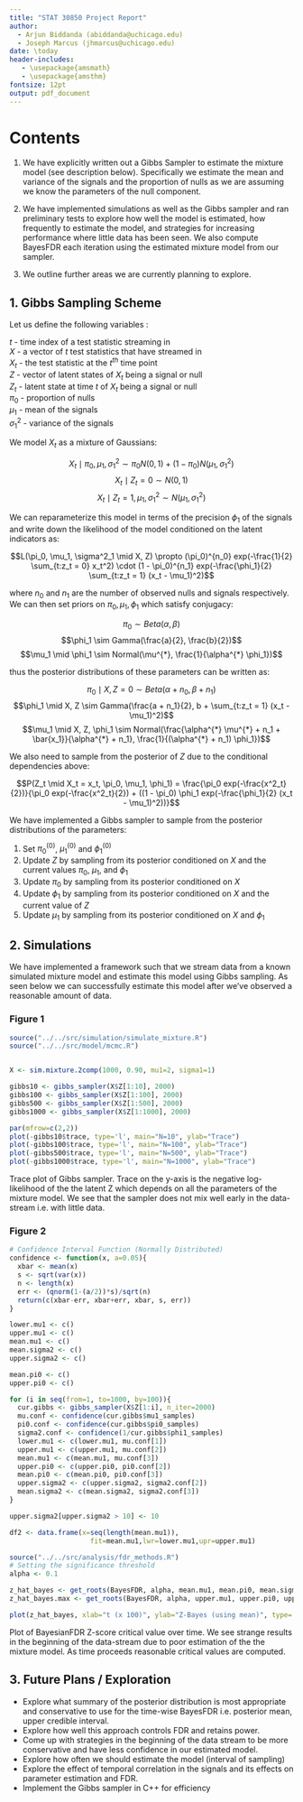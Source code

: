 ```yaml
---
title: "STAT 30850 Project Report"
author: 
  - Arjun Biddanda (abiddanda@uchicago.edu)
  - Joseph Marcus (jhmarcus@uchicago.edu)
date: \today
header-includes:
   - \usepackage{amsmath}
   - \usepackage{amsthm}
fontsize: 12pt
output: pdf_document
---
```


# Contents

1. We have explicitly written out a Gibbs Sampler to estimate the mixture model (see description below). Specifically we estimate the mean and variance of the signals and the proportion of nulls as we are assuming we know the parameters of the null component.

2. We have implemented simulations as well as the Gibbs sampler and ran preliminary tests to explore how well the model is estimated, how frequently to estimate the model, and strategies for increasing performance where little data has been seen. We also compute BayesFDR each iteration using the estimated mixture model from our sampler.

3. We outline further areas we are currently planning to explore.

## 1. Gibbs Sampling Scheme 

<!-- TODO : make sure the variable names are not confusing -->

Let us define the following variables :  

$t$ - time index of a test statistic streaming in  
$X$ - a vector of $t$ test statistics that have streamed in  
$X_t$ - the test statistic at the $t^{th}$ time point  
$Z$ - vector of latent states of $X_t$ being a signal or null  
$Z_t$ - latent state at time $t$ of $X_t$ being a signal or null  
$\pi_0$ - proportion of nulls  
$\mu_1$ - mean of the signals  
$\sigma^2_1$ - variance of the signals  

We model $X_t$ as a mixture of Gaussians:

$$X_t \mid \pi_0, \mu_1, \sigma^2_1 \sim \pi_0 N(0,1) + (1 - \pi_0) N(\mu_1, \sigma^2_1)$$
$$X_t \mid Z_t = 0 \sim N(0, 1)$$
$$X_t \mid Z_t = 1, \mu_1, \sigma^2_1 \sim N(\mu_1, \sigma^2_1)$$

We can reparameterize this model in terms of the precision $\phi_1$ of the signals and write down the likelihood of the model conditioned on the latent indicators as:

$$L(\pi_0, \mu_1, \sigma^2_1 \mid X, Z) \propto (\pi_0)^{n_0} exp(-\frac{1}{2} \sum_{t:z_t = 0} x_t^2) \cdot (1 - \pi_0)^{n_1} exp(-\frac{\phi_1}{2} \sum_{t:z_t = 1} (x_t - \mu_1)^2)$$

where $n_0$ and $n_1$ are the number of observed nulls and signals respectively. We can then set priors on $\pi_0, \mu_1, \phi_1$ which satisfy conjugacy:

$$\pi_0 \sim Beta(\alpha, \beta)$$
$$\phi_1 \sim Gamma(\frac{a}{2}, \frac{b}{2})$$
$$\mu_1 \mid \phi_1 \sim Normal(\mu^{*}, \frac{1}{\alpha^{*} \phi_1})$$

thus the posterior distributions of these parameters can be written as:

$$\pi_0 \mid X, Z = 0 \sim Beta(\alpha + n_0, \beta + n_1)$$
$$\phi_1 \mid X, Z \sim Gamma(\frac{a + n_1}{2}, b + \sum_{t:z_t = 1} (x_t - \mu_1)^2)$$
$$\mu_1 \mid X, Z, \phi_1 \sim Normal(\frac{\alpha^{*} \mu^{*} + n_1 + \bar{x_1}}{\alpha^{*} + n_1}, \frac{1}{(\alpha^{*} + n_1) \phi_1})$$

We also need to sample from the posterior of $Z$ due to the conditional dependencies above:

$$P(Z_t \mid X_t = x_t, \pi_0, \mu_1, \phi_1) = \frac{\pi_0 exp(-\frac{x^2_t}{2})}{\pi_0 exp(-\frac{x^2_t}{2}) + ((1 - \pi_0) \phi_1 exp(-\frac{\phi_1}{2} (x_t - \mu_1)^2))}$$

We have implemented a Gibbs sampler to sample from the posterior distributions of the parameters:

1. Set $\pi^{(0)}_0$, $\mu^{(0)}_1$ and $\phi^{(0)}_1$  
2. Update $Z$ by sampling from its posterior conditioned on $X$ and the current values $\pi_0$, $\mu_1$, and $\phi_1$  
3. Update $\pi_0$ by sampling from its posterior conditioned on $X$  
4. Update $\phi_1$ by sampling from its posterior conditioned on $X$ and the current value of $Z$  
5. Update  $\mu_1$ by sampling from its posterior conditioned on $X$ and $\phi_1$

## 2. Simulations

We have implemented a framework such that we stream data from a known simulated mixture model and estimate this model using Gibbs sampling. As seen below we can successfully estimate this model after we've observed a reasonable amount of data.

### Figure 1

```r
source("../../src/simulation/simulate_mixture.R")
source("../../src/model/mcmc.R")


X <- sim.mixture.2comp(1000, 0.90, mu1=2, sigma1=1)

gibbs10 <- gibbs_sampler(X$Z[1:10], 2000)
gibbs100 <- gibbs_sampler(X$Z[1:100], 2000)
gibbs500 <- gibbs_sampler(X$Z[1:500], 2000)
gibbs1000 <- gibbs_sampler(X$Z[1:1000], 2000)

par(mfrow=c(2,2))
plot(-gibbs10$trace, type='l', main="N=10", ylab="Trace")
plot(-gibbs100$trace, type='l', main="N=100", ylab="Trace")
plot(-gibbs500$trace, type='l', main="N=500", ylab="Trace")
plot(-gibbs1000$trace, type='l', main="N=1000", ylab="Trace")
```

Trace plot of Gibbs sampler. Trace on the y-axis is the negative log-likelihood of the the latent Z which depends on all the parameters of the mixture model. We see that the sampler does not mix well early in the data-stream i.e. with little data.

### Figure 2

```r
# Confidence Interval Function (Normally Distributed)
confidence <- function(x, a=0.05){
  xbar <- mean(x)
  s <- sqrt(var(x))
  n <- length(x)
  err <- (qnorm(1-(a/2))*s)/sqrt(n)
  return(c(xbar-err, xbar+err, xbar, s, err))
}

lower.mu1 <- c()
upper.mu1 <- c()
mean.mu1 <- c()
mean.sigma2 <- c()
upper.sigma2 <- c()

mean.pi0 <- c()
upper.pi0 <- c()

for (i in seq(from=1, to=1000, by=100)){
  cur.gibbs <- gibbs_sampler(X$Z[1:i], n_iter=2000)
  mu.conf <- confidence(cur.gibbs$mu1_samples)
  pi0.conf <- confidence(cur.gibbs$pi0_samples)
  sigma2.conf <- confidence(1/cur.gibbs$phi1_samples)
  lower.mu1 <- c(lower.mu1, mu.conf[1])
  upper.mu1 <- c(upper.mu1, mu.conf[2])
  mean.mu1 <- c(mean.mu1, mu.conf[3])
  upper.pi0 <- c(upper.pi0, pi0.conf[2])
  mean.pi0 <- c(mean.pi0, pi0.conf[3])
  upper.sigma2 <- c(upper.sigma2, sigma2.conf[2])
  mean.sigma2 <- c(mean.sigma2, sigma2.conf[3])
}

upper.sigma2[upper.sigma2 > 10] <- 10

df2 <- data.frame(x=seq(length(mean.mu1)),
                    fit=mean.mu1,lwr=lower.mu1,upr=upper.mu1)
```

```r
source("../../src/analysis/fdr_methods.R")
# Setting the significance threshold
alpha <- 0.1

z_hat_bayes <- get_roots(BayesFDR, alpha, mean.mu1, mean.pi0, mean.sigma2)
z_hat_bayes.max <- get_roots(BayesFDR, alpha, upper.mu1, upper.pi0, upper.sigma2)

plot(z_hat_bayes, xlab="t (x 100)", ylab="Z-Bayes (using mean)", type='l')
```

Plot of BayesianFDR Z-score critical value over time. We see strange results in the beginning of the data-stream due to poor estimation of the the mixture model. As time proceeds reasonable critical values are computed. 

## 3. Future Plans / Exploration 

* Explore what summary of the posterior distribution is most appropriate and conservative to use for the time-wise BayesFDR i.e. posterior mean, upper credible interval.
* Explore how well this approach controls FDR and retains power.
* Come up with strategies in the beginning of the data stream to be more conservative and have less confidence in our estimated model.
* Explore how often we should estimate the model (interval of sampling)
* Explore the effect of temporal correlation in the signals and its effects on parameter estimation and FDR.
* Implement the Gibbs sampler in C++ for efficiency 
